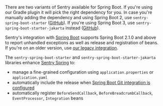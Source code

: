 <Note>

There are two variants of Sentry available for Spring Boot. If you're using our Gradle plugin it will pick the right dependency for you. In case you're manually adding the dependency and using Spring Boot 2, use `sentry-spring-boot-starter` ([GitHub](https://github.com/getsentry/sentry-java/tree/master/sentry-spring-boot-starter)). If you're using Spring Boot 3, use `sentry-spring-boot-starter-jakarta` instead ([GitHub](https://github.com/getsentry/sentry-java/tree/master/sentry-spring-boot-starter-jakarta)).

Sentry's integration with [Spring Boot](https://spring.io/projects/spring-boot) supports Spring Boot 2.1.0 and above to report unhandled exceptions as well as release and registration of beans. If you're on an older version, use [our legacy integration](/platforms/java/legacy/spring/).

The `sentry-spring-boot-starter` and `sentry-spring-boot-starter-jakarta` libraries enhance [Sentry Spring](/platforms/java/guides/spring/) to:

- manage a fine-grained configuration using `application.properties` or `application.yaml`
- automatically include the release when [Spring Boot Git integration is configured](https://docs.spring.io/spring-boot/docs/current/reference/html/howto.html#howto-git-info)
- automatically register `BeforeSendCallback`, `BeforeBreadcrumbCallback`, `EventProcessor`, `Integration` beans

</Note>
